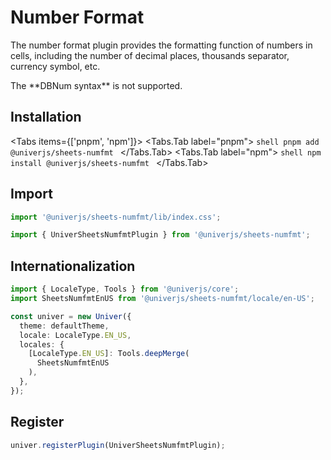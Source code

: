 
# Number Format

<BadgeGroup values={[UniverTypes.SHEET]} value={UniverTypes.SHEET} />

The number format plugin provides the formatting function of numbers in cells, including the number of decimal places, thousands separator, currency symbol, etc.

<Callout type="warning" emoji=" 🚨 ">
The **DBNum syntax** is not supported.
</Callout>

## Installation

<Tabs items={['pnpm', 'npm']}>
  <Tabs.Tab label="pnpm">
    ```shell
    pnpm add @univerjs/sheets-numfmt
    ```
  </Tabs.Tab>
  <Tabs.Tab label="npm">
    ```shell
    npm install @univerjs/sheets-numfmt
    ```
  </Tabs.Tab>
</Tabs>

## Import

```typescript
import '@univerjs/sheets-numfmt/lib/index.css';

import { UniverSheetsNumfmtPlugin } from '@univerjs/sheets-numfmt';
```

## Internationalization

```typescript
import { LocaleType, Tools } from '@univerjs/core';
import SheetsNumfmtEnUS from '@univerjs/sheets-numfmt/locale/en-US';

const univer = new Univer({
  theme: defaultTheme,
  locale: LocaleType.EN_US,
  locales: {
    [LocaleType.EN_US]: Tools.deepMerge(
      SheetsNumfmtEnUS
    ),
  },
});
```

## Register

```typescript
univer.registerPlugin(UniverSheetsNumfmtPlugin);
```
